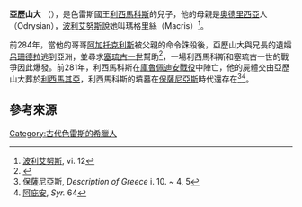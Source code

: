 '''亞歷山大''' （{{lang-el|Ἀλέξανδρος}}），是色雷斯國王[[利西馬科斯|利西馬科斯]]的兒子，他的母親是[[奧德里西亞王國|奧德里西亞]]人（Odrysian），[[波利艾努斯|波利艾努斯]]說她叫瑪格里絲（Macris）<ref>[[波利艾努斯|波利艾努斯]], vi. 12</ref>。

前284年，當他的哥哥[[阿加托克利斯_(利西馬科斯之子)|阿加托克利斯]]被父親的命令誅殺後，亞歷山大與兄長的遺孀[[呂珊德拉|呂珊德拉]]逃到亞洲，並尋求[[塞琉古一世|塞琉古一世]]幫助<ref name="DGRBM">{{cite encyclopedia | last = 史密斯 | first = 威廉 | authorlink =  | title = 亞歷山大 | editor = [[威廉·史密斯_(辭典編纂者)|威廉·史密斯]] | encyclopedia = [[希臘羅馬的神話和傳記辭典|希臘羅馬的神話和傳記辭典]] | volume = 1 | pages = 118 | publisher =  | location = [[波士頓|波士頓]] | year = 1867 | url = http://quod.lib.umich.edu/cgi/t/text/pageviewer-idx?c=moa;cc=moa;idno=acl3129.0001.001;size=l;frm=frameset;seq=133 | access-date = 2010-08-15 | archive-date = 2019-08-31 | archive-url = https://web.archive.org/web/20190831102646/https://quod.lib.umich.edu/cgi/t/text/pageviewer-idx?c=moa;cc=moa;idno=acl3129.0001.001;size=l;frm=frameset;seq=133 | dead-url = no }}</ref>，一場利西馬科斯和塞琉古一世的戰爭因此爆發。前281年，利西馬科斯在[[庫魯佩迪安戰役|庫魯佩迪安戰役]]中陣亡，他的屍體交由亞歷山大葬於[[利西馬其亞|利西馬其亞]]，利西馬科斯的墳墓在[[保薩尼亞斯_(地理學家)|保薩尼亞斯]]時代還存在<ref>保薩尼亞斯, ''Description of Greece'' i. 10. ~ 4, 5</ref><ref>[[阿庇安|阿庇安]], ''Syr.'' 64</ref>。

==參考來源==
{{reflist}}

[[Category:古代色雷斯的希臘人|Category:古代色雷斯的希臘人]]